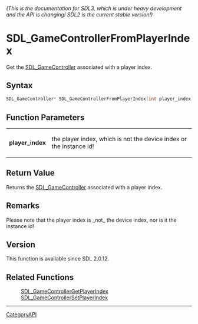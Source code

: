 ====== (This is the documentation for SDL3, which is under heavy development and the API is changing! SDL2 is the current stable version!) ======
= SDL_GameControllerFromPlayerIndex =

Get the [[SDL_GameController]] associated with a player index.

== Syntax ==

<syntaxhighlight lang='c'>
SDL_GameController* SDL_GameControllerFromPlayerIndex(int player_index);
</syntaxhighlight>

== Function Parameters ==

{|
|'''player_index'''
|the player index, which is not the device index or the instance id!
|}

== Return Value ==

Returns the [[SDL_GameController]] associated with a player index.

== Remarks ==

Please note that the player index is _not_ the device index, nor is it the
instance id!

== Version ==

This function is available since SDL 2.0.12.

== Related Functions ==

:[[SDL_GameControllerGetPlayerIndex]]
:[[SDL_GameControllerSetPlayerIndex]]

----
[[CategoryAPI]]


